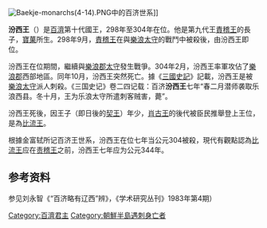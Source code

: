 {{Infobox Korean name
|hangul=분서왕
|hanja=汾西王
|rr=Bunseo-wang
|mr=Punsŏ-wang
}}

[[File:Baekje-monarchs(4-14).PNG|right]]中的百济世系]]

'''汾西王'''（{{bd|？||304年||CatIdx=Bunseo-wang汾西王}}）是[[百濟|百濟]]第十代國王，298年至304年在位。他是第九代王[[責稽王|責稽王]]的長子，[[寶菓|寶菓]]所生。298年9月，[[責稽王|責稽王]]在與[[樂浪郡|樂浪]][[太守|太守]]的戰鬥中被殺後，由汾西王即位。

汾西王在位期間，繼續與[[樂浪郡|樂浪郡]][[太守|太守]]發生戰爭。304年2月，汾西王率軍攻佔了[[樂浪郡|樂浪郡]]西部地區。同年10月，汾西王突然死亡。據《[[三國史記|三國史記]]》記載，汾西王是被[[樂浪郡|樂浪]][[太守|太守]]派人刺殺。《三国史记》卷二四记载：百济'''汾西王'''七年“春二月潜师袭取乐浪西县。冬十月，王为乐浪太守所遣刺客贼害，薨”。

汾西王死後，因王子（即日後的[[契王|契王]]）年少，[[肖古王|肖古王]]的後代被臣民推舉登上王位，是為[[比流王|比流王]]。

根據金富轼所记百济王世系，汾西王在位七年当公元304被殺，現代有觀點認為[[比流王|比流王]]应在[[责稽王|责稽王]]之前，汾西王七年应为公元344年。
== 参考资料 ==
参见刘永智《“百济略有辽西”辨》，《学术研究丛刊》1983年第4期）

{{start box}}
{{s-before|[[責稽王|責稽王]]}}
{{s-title|[[百濟|百濟]]國王|298年—304年}}
{{s-after|[[比流王|比流王]]}}
{{end box}}

{{百济君主}}

{{DEFAULTSORT:Bunseo-wang汾西王}}
[[Category:百濟君主|Category:百濟君主]]
[[Category:朝鮮半島遇刺身亡者|Category:朝鮮半島遇刺身亡者]]

{{Korea-bio-stub}}